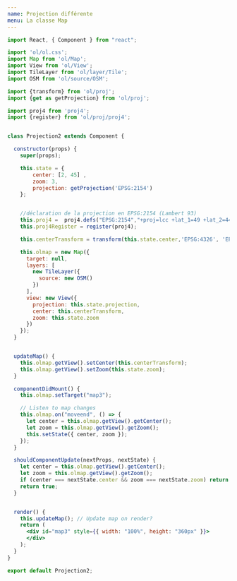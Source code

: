 ```yaml
---
name: Projection différente
menu: La classe Map
---
```




<Projection2 />

```jsx
import React, { Component } from "react";

import 'ol/ol.css';
import Map from 'ol/Map';
import View from 'ol/View';
import TileLayer from 'ol/layer/Tile';
import OSM from 'ol/source/OSM';

import {transform} from 'ol/proj';
import {get as getProjection} from 'ol/proj';

import proj4 from 'proj4';
import {register} from 'ol/proj/proj4';


class Projection2 extends Component {

  constructor(props) {
    super(props);

    this.state = { 
        center: [2, 45] , 
        zoom: 3,
        projection: getProjection('EPSG:2154') 
    };


    //déclaration de la projection en EPSG:2154 (Lambert 93)
    this.proj4 =  proj4.defs("EPSG:2154","+proj=lcc +lat_1=49 +lat_2=44 +lat_0=46.5 +lon_0=3 +x_0=700000 +y_0=6600000 +ellps=GRS80 +towgs84=0,0,0,0,0,0,0 +units=m +no_defs");
    this.proj4Register = register(proj4);

    this.centerTransform = transform(this.state.center,'EPSG:4326', 'EPSG:2154')

    this.olmap = new Map({
      target: null,
      layers: [
        new TileLayer({
          source: new OSM()
        })
      ],
      view: new View({
        projection: this.state.projection,  
        center: this.centerTransform,
        zoom: this.state.zoom
      })
    });
  }


  updateMap() {
    this.olmap.getView().setCenter(this.centerTransform);
    this.olmap.getView().setZoom(this.state.zoom);
  }

  componentDidMount() {
    this.olmap.setTarget("map3");

    // Listen to map changes
    this.olmap.on("moveend", () => {
      let center = this.olmap.getView().getCenter();
      let zoom = this.olmap.getView().getZoom();
      this.setState({ center, zoom });
    });
  }

  shouldComponentUpdate(nextProps, nextState) {
    let center = this.olmap.getView().getCenter();
    let zoom = this.olmap.getView().getZoom();
    if (center === nextState.center && zoom === nextState.zoom) return false;
    return true;
  }


  render() {
    this.updateMap(); // Update map on render?
    return (
      <div id="map3" style={{ width: "100%", height: "360px" }}>
      </div>
    );
  }
}

export default Projection2;
```